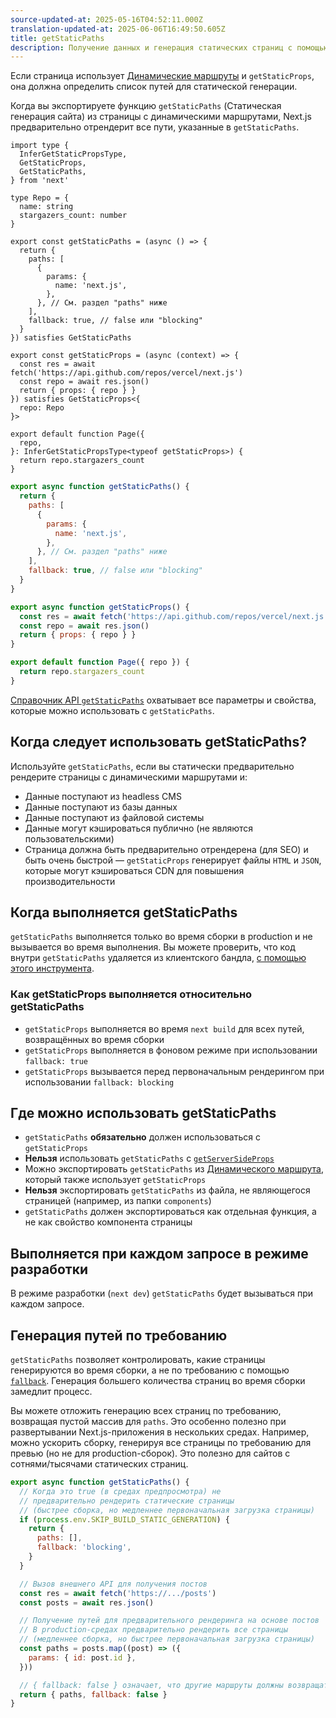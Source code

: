 ```yaml
---
source-updated-at: 2025-05-16T04:52:11.000Z
translation-updated-at: 2025-06-06T16:49:50.605Z
title: getStaticPaths
description: Получение данных и генерация статических страниц с помощью `getStaticPaths`. Узнайте больше об этом API для получения данных в Next.js.
---
```


Если страница использует [Динамические маршруты](/docs/pages/building-your-application/routing/dynamic-routes) и `getStaticProps`, она должна определить список путей для статической генерации.

Когда вы экспортируете функцию `getStaticPaths` (Статическая генерация сайта) из страницы с динамическими маршрутами, Next.js предварительно отрендерит все пути, указанные в `getStaticPaths`.

```tsx filename="pages/repo/[name].tsx" switcher
import type {
  InferGetStaticPropsType,
  GetStaticProps,
  GetStaticPaths,
} from 'next'

type Repo = {
  name: string
  stargazers_count: number
}

export const getStaticPaths = (async () => {
  return {
    paths: [
      {
        params: {
          name: 'next.js',
        },
      }, // См. раздел "paths" ниже
    ],
    fallback: true, // false или "blocking"
  }
}) satisfies GetStaticPaths

export const getStaticProps = (async (context) => {
  const res = await fetch('https://api.github.com/repos/vercel/next.js')
  const repo = await res.json()
  return { props: { repo } }
}) satisfies GetStaticProps<{
  repo: Repo
}>

export default function Page({
  repo,
}: InferGetStaticPropsType<typeof getStaticProps>) {
  return repo.stargazers_count
}
```

```jsx filename="pages/repo/[name].js" switcher
export async function getStaticPaths() {
  return {
    paths: [
      {
        params: {
          name: 'next.js',
        },
      }, // См. раздел "paths" ниже
    ],
    fallback: true, // false или "blocking"
  }
}

export async function getStaticProps() {
  const res = await fetch('https://api.github.com/repos/vercel/next.js')
  const repo = await res.json()
  return { props: { repo } }
}

export default function Page({ repo }) {
  return repo.stargazers_count
}
```

[Справочник API `getStaticPaths`](/docs/pages/api-reference/functions/get-static-paths) охватывает все параметры и свойства, которые можно использовать с `getStaticPaths`.

## Когда следует использовать getStaticPaths?

Используйте `getStaticPaths`, если вы статически предварительно рендерите страницы с динамическими маршрутами и:

- Данные поступают из headless CMS
- Данные поступают из базы данных
- Данные поступают из файловой системы
- Данные могут кэшироваться публично (не являются пользовательскими)
- Страница должна быть предварительно отрендерена (для SEO) и быть очень быстрой — `getStaticProps` генерирует файлы `HTML` и `JSON`, которые могут кэшироваться CDN для повышения производительности

## Когда выполняется getStaticPaths

`getStaticPaths` выполняется только во время сборки в production и не вызывается во время выполнения. Вы можете проверить, что код внутри `getStaticPaths` удаляется из клиентского бандла, [с помощью этого инструмента](https://next-code-elimination.vercel.app/).

### Как getStaticProps выполняется относительно getStaticPaths

- `getStaticProps` выполняется во время `next build` для всех путей, возвращённых во время сборки
- `getStaticProps` выполняется в фоновом режиме при использовании `fallback: true`
- `getStaticProps` вызывается перед первоначальным рендерингом при использовании `fallback: blocking`

## Где можно использовать getStaticPaths

- `getStaticPaths` **обязательно** должен использоваться с `getStaticProps`
- **Нельзя** использовать `getStaticPaths` с [`getServerSideProps`](/docs/pages/building-your-application/data-fetching/get-server-side-props)
- Можно экспортировать `getStaticPaths` из [Динамического маршрута](/docs/pages/building-your-application/routing/dynamic-routes), который также использует `getStaticProps`
- **Нельзя** экспортировать `getStaticPaths` из файла, не являющегося страницей (например, из папки `components`)
- `getStaticPaths` должен экспортироваться как отдельная функция, а не как свойство компонента страницы

## Выполняется при каждом запросе в режиме разработки

В режиме разработки (`next dev`) `getStaticPaths` будет вызываться при каждом запросе.

## Генерация путей по требованию

`getStaticPaths` позволяет контролировать, какие страницы генерируются во время сборки, а не по требованию с помощью [`fallback`](/docs/pages/api-reference/functions/get-static-paths#fallback-blocking). Генерация большего количества страниц во время сборки замедлит процесс.

Вы можете отложить генерацию всех страниц по требованию, возвращая пустой массив для `paths`. Это особенно полезно при развертывании Next.js-приложения в нескольких средах. Например, можно ускорить сборку, генерируя все страницы по требованию для превью (но не для production-сборок). Это полезно для сайтов с сотнями/тысячами статических страниц.

```jsx filename="pages/posts/[id].js"
export async function getStaticPaths() {
  // Когда это true (в средах предпросмотра) не
  // предварительно рендерить статические страницы
  // (быстрее сборка, но медленнее первоначальная загрузка страницы)
  if (process.env.SKIP_BUILD_STATIC_GENERATION) {
    return {
      paths: [],
      fallback: 'blocking',
    }
  }

  // Вызов внешнего API для получения постов
  const res = await fetch('https://.../posts')
  const posts = await res.json()

  // Получение путей для предварительного рендеринга на основе постов
  // В production-средах предварительно рендерить все страницы
  // (медленнее сборка, но быстрее первоначальная загрузка страницы)
  const paths = posts.map((post) => ({
    params: { id: post.id },
  }))

  // { fallback: false } означает, что другие маршруты должны возвращать 404
  return { paths, fallback: false }
}
```